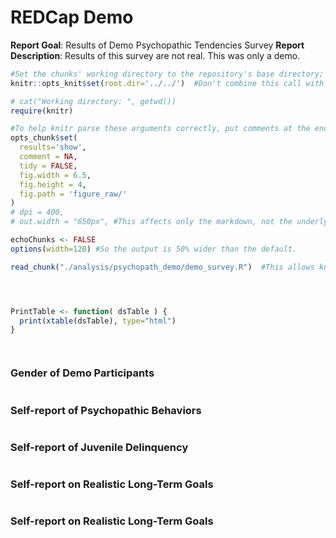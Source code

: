 <!-- Specify the report's official name, goal & description. -->
# REDCap Demo
**Report Goal**:  Results of Demo Psychopathic Tendencies Survey
**Report Description**: Results of this survey are not real.  This was only a demo.


```r
#Set the chunks' working directory to the repository's base directory; this assumes the report is nested inside of two directories.
knitr::opts_knit$set(root.dir='../../')  #Don't combine this call with any other chunk -espeically one that uses file paths.
```
<!-- Set the report-wide options, and point to the external code file. -->
```r
# cat("Working directory: ", getwd())
require(knitr)

#To help knitr parse these arguments correctly, put comments at the end of call, not after each line. 
opts_chunk$set(
  results='show', 
  comment = NA, 
  tidy = FALSE,
  fig.width = 6.5, 
  fig.height = 4, 
  fig.path = 'figure_raw/'
)
# dpi = 400,
# out.width = "650px", #This affects only the markdown, not the underlying png file.  The height will be scaled appropriately.

echoChunks <- FALSE
options(width=120) #So the output is 50% wider than the default.

read_chunk("./analysis/psychopath_demo/demo_survey.R")  #This allows knitr to call chunks tagged in the underlying *.R file.
```

<!-- Load any source files containing functions. --> 
```r
```

<!-- Load the packages.  Suppress the output when loading packages. --> 
```r
```

<!-- Load any Global functions and variables declared in the R file.  Suppress the output. --> 
```r
```

<!-- Declare any global functions specific to a Rmd output.  Suppress the output. --> 
```r
PrintTable <- function( dsTable ) {
  print(xtable(dsTable), type="html")
}
```

<!-- Load the datasets.   -->
```r
```

<!-- Tweak the datasets.   -->
```r
```

### Gender of Demo Participants
```r
```

### Self-report of Psychopathic Behaviors
```r
```

### Self-report of Juvenile Delinquency
```r
```

### Self-report on Realistic Long-Term Goals
```r
```

### Self-report on Realistic Long-Term Goals
```r
```
